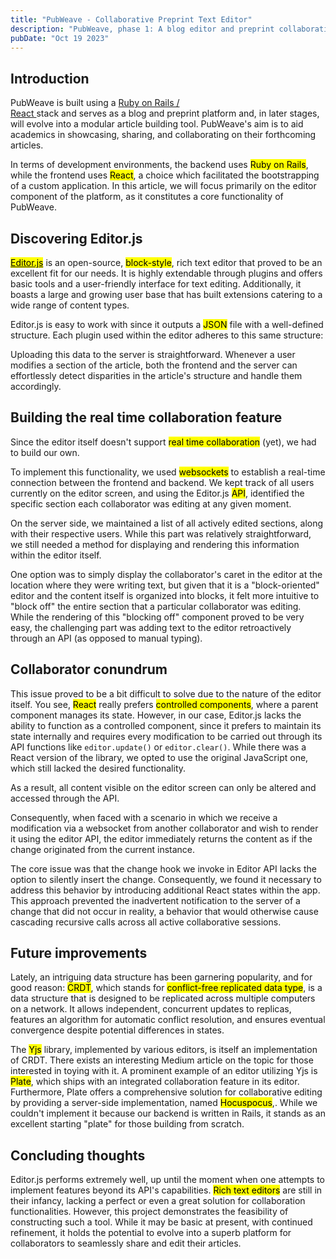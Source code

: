 ```yaml
---
title: "PubWeave - Collaborative Preprint Text Editor"
description: "PubWeave, phase 1: A blog editor and preprint collaboration platform."
pubDate: "Oct 19 2023"
---
```



<ArchiveNotice
  originalUrl="https://www.pubweave.com/blog/pubweave-collaborative-preprint-text-editor"
  originalTitle="PubWeave - Collaborative Preprint Text Editor"
/>

## Introduction

PubWeave is built using a [ Ruby on Rails /  
 React
](https://www.pubweave.com/blog/intellarts-technology-stack) stack and serves
as a blog and preprint platform and, in later stages, will evolve into a modular
article building tool. PubWeave's aim is to aid academics in showcasing, sharing,
and collaborating on their forthcoming articles.

In terms of development environments, the backend uses <mark>Ruby on Rails</mark>, while the frontend uses <mark>React</mark>, a choice which facilitated the bootstrapping of a custom application. In this article, we will focus primarily on the editor component of the platform, as it constitutes a core functionality of PubWeave.

## Discovering Editor.js

[<mark>Editor.js</mark>](https://editorjs.io/) is an open-source, <mark>block-style</mark>, rich text editor that proved to be an excellent fit for our needs. It is highly extendable through plugins and offers basic tools and a user-friendly interface for text editing. Additionally, it boasts a large and growing user base that has built extensions catering to a wide range of content types.

<ImageViewer src="/blogs/pubweave/editor-view.jpg" alt="Editor.js interface" />

Editor.js is easy to work with since it outputs a <mark>JSON</mark> file with a well-defined structure. Each plugin used within the editor adheres to this same structure:

<ImageViewer src="/blogs/pubweave/blocks.png" alt="Editor.js block structure" />

Uploading this data to the server is straightforward. Whenever a user modifies a section of the article, both the frontend and the server can effortlessly detect disparities in the article's structure and handle them accordingly.

## Building the real time collaboration feature

Since the editor itself doesn't support <mark>real time collaboration</mark> (yet), we had to build our own.

To implement this functionality, we used <mark>websockets</mark> to establish a real-time connection between the frontend and backend. We kept track of all users currently on the editor screen, and using the Editor.js <mark>API</mark>, identified the specific section each collaborator was editing at any given moment.

On the server side, we maintained a list of all actively edited sections, along with their respective users. While this part was relatively straightforward, we still needed a method for displaying and rendering this information within the editor itself.

One option was to simply display the collaborator's caret in the editor at the location where they were writing text, but given that it is a "block-oriented" editor and the content itself is organized into blocks, it felt more intuitive to "block off" the entire section that a particular collaborator was editing. While the rendering of this "blocking off" component proved to be very easy, the challenging part was adding text to the editor retroactively through an API (as opposed to manual typing).

## Collaborator conundrum

This issue proved to be a bit difficult to solve due to the nature of the editor itself. You see, <mark>React</mark> really prefers <mark>controlled components</mark>, where a parent component manages its state. However, in our case, Editor.js lacks the ability to function as a controlled component, since it prefers to maintain its state internally and requires every modification to be carried out through its API functions like `editor.update()` or `editor.clear()`. While there was a React version of the library, we opted to use the original JavaScript one, which still lacked the desired functionality.

As a result, all content visible on the editor screen can only be altered and accessed through the API.

<ImageViewer src="/blogs/pubweave/workflow.png" alt="Workflow diagram" />

Consequently, when faced with a scenario in which we receive a modification via a websocket from another collaborator and wish to render it using the editor API, the editor immediately returns the content as if the change originated from the current instance.

The core issue was that the change hook we invoke in Editor API lacks the option to silently insert the change. Consequently, we found it necessary to address this behavior by introducing additional React states within the app. This approach prevented the inadvertent notification to the server of a change that did not occur in reality, a behavior that would otherwise cause cascading recursive calls across all active collaborative sessions.

## Future improvements

Lately, an intriguing data structure has been garnering popularity, and for good reason: <mark>CRDT</mark>, which stands for <mark>conflict-free replicated data type</mark>, is a data structure that is designed to be replicated across multiple computers on a network. It allows independent, concurrent updates to replicas, features an algorithm for automatic conflict resolution, and ensures eventual convergence despite potential differences in states.

The <mark>Yjs</mark> library, implemented by various editors, is itself an implementation of CRDT. There exists an interesting Medium article on the topic for those interested in toying with it. A prominent example of an editor utilizing Yjs is <mark>Plate</mark>, which ships with an integrated collaboration feature in its editor. Furthermore, Plate offers a comprehensive solution for collaborative editing by providing a server-side implementation, named <mark>Hocuspocus</mark>,. While we couldn't implement it because our backend is written in Rails, it stands as an excellent starting "plate" for those building from scratch.

## Concluding thoughts

Editor.js performs extremely well, up until the moment when one attempts to implement features beyond its API's capabilities. <mark>Rich text editors</mark> are still in their infancy, lacking a perfect or even a great solution for collaboration functionalities. However, this project demonstrates the feasibility of constructing such a tool. While it may be basic at present, with continued refinement, it holds the potential to evolve into a superb platform for collaborators to seamlessly share and edit their articles.
